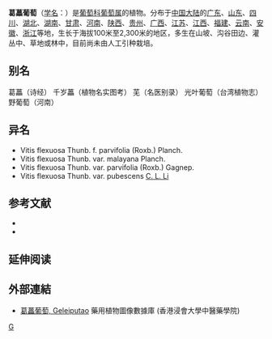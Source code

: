 {{Speciesbox 
| taxon = Vitis flexuosa
| authority = Thunb., 1794
| image =Vitis-flexuosa-habit.jpg
}}
'''葛藟葡萄'''（[[学名|学名]]：{{lang|la|''Vitis flexuosa''}}）是[[葡萄科|葡萄科]][[葡萄属|葡萄属]]的植物。分布于[[中国大陆|中国大陆]]的[[广东|广东]]、[[山东|山东]]、[[四川|四川]]、[[湖北|湖北]]、[[湖南|湖南]]、[[甘肃|甘肃]]、[[河南|河南]]、[[陕西|陕西]]、[[贵州|贵州]]、[[广西|广西]]、[[江苏|江苏]]、[[江西|江西]]、[[福建|福建]]、[[云南|云南]]、[[安徽|安徽]]、[[浙江|浙江]]等地，生长于海拔100米至2,300米的地区，多生在山坡、沟谷田边、灌丛中、草地或林中，目前尚未由人工引种栽培。
== 别名 ==
葛藟（诗经） 千岁藟（植物名实图考） 芜（名医别录） 光叶葡萄（台湾植物志） 野葡萄（河南）

== 异名 ==
* Vitis flexuosa Thunb. f. parvifolia (Roxb.) Planch.
* Vitis flexuosa Thunb. var. malayana Planch.
* Vitis flexuosa Thunb. var. parvifolia (Roxb.) Gagnep.
* Vitis flexuosa Thunb. var. pubescens [[李朝銮|C. L. Li]]

== 参考文献 ==
<div class="references-small">
* {{cite web| url =http://www.bioinfo.cn/db05/KmzwSpecies.php?action=view&id=23956| title =葛藟葡萄| work =《中国高等植物数据库全库》| publisher =中国科学院微生物研究所| author =昆明植物研究所| accessdate =2009-02-25| deadurl =yes| archiveurl =https://web.archive.org/web/20160305004554/http://www.bioinfo.cn/db05/KmzwSpecies.php?action=view&id=23956| archivedate =2016-03-05}}
* {{TaiBNET| zh=光葉葡萄 | id=204102 | binomial=Vitis flexuosa | authority=Thunb., 1794 | var= | accessdate=2013-01-24}}
</div>

== 延伸阅读 ==
{{Wikisource further reading}}

==外部連結==
* [http://libproject.hkbu.edu.hk/was40/detail?lang=ch&channelid=1288&searchword=herb_id=D01246 葛藟葡萄, Geleiputao] 藥用植物圖像數據庫 (香港浸會大學中醫藥學院) {{zh-hant}}{{en}}

{{Vitis}}
{{Taxonbar|from=Q1031569}}

[[Category:葡萄属|G]]


{{Vitaceae-stub}}